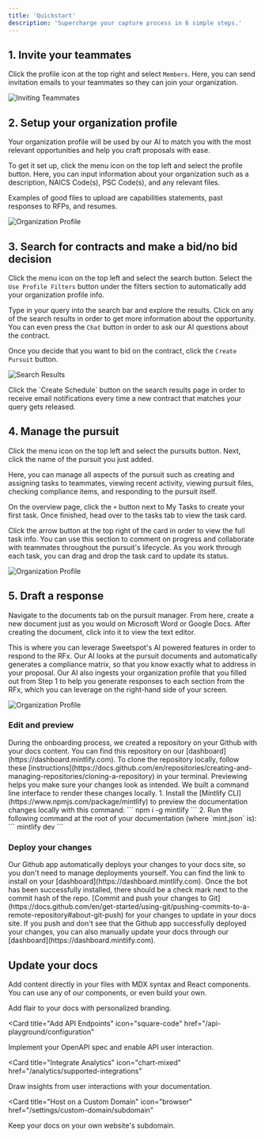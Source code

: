 ```yaml
---
title: 'Quickstart'
description: 'Supercharge your capture process in 6 simple steps.'
---
```


## 1.  Invite your teammates

Click the profile icon at the top right and select `Members`. Here, you can send invitation emails to your teammates so they can join your organization.


![Inviting Teammates](/images/teammates.jpeg)


## 2.  Setup your organization profile

 Your organization profile will be used by our AI to match you with the most relevant opportunities and help you craft proposals with ease.
 
 To get it set up, click the menu icon on the top left and select the profile button. Here, you can input information about your organization such as a description, NAICS Code(s), PSC Code(s), and any relevant files.

<Tip>
Examples of good files to upload are capabilities statements, past responses to RFPs, and resumes.
</Tip>

![Organization Profile](/images/orgprofile.jpeg)

## 3.  Search for contracts and make a bid/no bid decision

Click the menu icon on the top left and select the search button. Select the `Use Profile Filters` button under the filters section to automatically add your organization profile info.

Type in your query into the search bar and explore the results. Click on any of the search results in order to get more information about the opportunity. You can even press the `Chat` button in order to ask our AI questions about the contract.

Once you decide that you want to bid on the contract, click the `Create Pursuit` button.

![Search Results](/images/searchresults.jpeg)

<Tip>
Click the `Create Schedule` button on the search results page in order to receive email notifications every time a new contract that matches your query gets released.
</Tip>

## 4.  Manage the pursuit

Click the menu icon on the top left and select the pursuits button. Next, click the name of the pursuit you just added. 

Here, you can manage all aspects of the pursuit such as creating and assigning tasks to teammates, viewing recent activity, viewing pursuit files, checking compliance items, and responding to the pursuit itself. 

On the overview page, click the `+` button next to My Tasks to create your first task. Once finished, head over to the tasks tab to view the task card. 

Click the arrow button at the top right of the card in order to view the full task info. You can use this section to comment on progress and collaborate with teammates throughout the pursuit's lifecycle. As you work through each task, you can drag and drop the task card to update its status.  

![Organization Profile](/images/orgprofile.jpeg)

## 5.  Draft a response

Navigate to the documents tab on the pursuit manager. From here, create a new document just as you would on Microsoft Word or Google Docs. After creating the document, click into it to view the text editor.

This is where you can leverage Sweetspot's AI powered features in order to respond to the RFx. Our AI looks at the pursuit documents and automatically generates a compliance matrix, so that you know exactly what to address in your proposal. Our AI also ingests your organization profile that you filled out from Step 1 to help you generate responses to each section from the RFx, which you can leverage on the right-hand side of your screen.

![Organization Profile](/images/orgprofile.jpeg)

### Edit and preview

<AccordionGroup>
  <Accordion icon="github" title="Clone your docs locally">
    During the onboarding process, we created a repository on your Github with
    your docs content. You can find this repository on our
    [dashboard](https://dashboard.mintlify.com). To clone the repository
    locally, follow these
    [instructions](https://docs.github.com/en/repositories/creating-and-managing-repositories/cloning-a-repository)
    in your terminal.
  </Accordion>
  <Accordion icon="rectangle-terminal" title="Preview changes">
    Previewing helps you make sure your changes look as intended. We built a
    command line interface to render these changes locally. 1. Install the
    [Mintlify CLI](https://www.npmjs.com/package/mintlify) to preview the
    documentation changes locally with this command: ``` npm i -g mintlify ```
    2. Run the following command at the root of your documentation (where
    `mint.json` is): ``` mintlify dev ```
  </Accordion>
</AccordionGroup>

### Deploy your changes

<AccordionGroup>

<Accordion icon="message-bot" title="Install our Github app">
  Our Github app automatically deploys your changes to your docs site, so you
  don't need to manage deployments yourself. You can find the link to install on
  your [dashboard](https://dashboard.mintlify.com). Once the bot has been
  successfully installed, there should be a check mark next to the commit hash
  of the repo.
</Accordion>
<Accordion icon="rocket" title="Push your changes">
  [Commit and push your changes to
  Git](https://docs.github.com/en/get-started/using-git/pushing-commits-to-a-remote-repository#about-git-push)
  for your changes to update in your docs site. If you push and don't see that
  the Github app successfully deployed your changes, you can also manually
  update your docs through our [dashboard](https://dashboard.mintlify.com).
</Accordion>

</AccordionGroup>

## Update your docs

Add content directly in your files with MDX syntax and React components. You can use any of our components, or even build your own.

<CardGroup>

<Card title="Style Your Docs" icon="paintbrush" href="/settings/global">
  Add flair to your docs with personalized branding.
</Card>

<Card
  title="Add API Endpoints"
  icon="square-code"
  href="/api-playground/configuration"
>
  Implement your OpenAPI spec and enable API user interaction.
</Card>

<Card
  title="Integrate Analytics"
  icon="chart-mixed"
  href="/analytics/supported-integrations"
>
  Draw insights from user interactions with your documentation.
</Card>

<Card
  title="Host on a Custom Domain"
  icon="browser"
  href="/settings/custom-domain/subdomain"
>
  Keep your docs on your own website's subdomain.
</Card>

</CardGroup>
